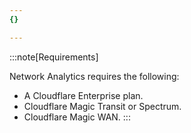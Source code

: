 ```yaml
---
{}

---
```


:::note[Requirements]

Network Analytics requires the following:

* A Cloudflare Enterprise plan.
* Cloudflare Magic Transit or Spectrum.
* Cloudflare Magic WAN. 
  :::
